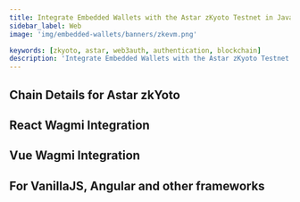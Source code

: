 ```yaml
---
title: Integrate Embedded Wallets with the Astar zKyoto Testnet in JavaScript
sidebar_label: Web
image: 'img/embedded-wallets/banners/zkevm.png'

keywords: [zkyoto, astar, web3auth, authentication, blockchain]
description: 'Integrate Embedded Wallets with the Astar zKyoto Testnet in JavaScript | Embedded Wallets'
---
```



## Chain Details for Astar zkYoto

<ChainDetailsAstarZkyoto />

## React Wagmi Integration

<ReactWagmiIntegration />

## Vue Wagmi Integration

<VueWagmiIntegration />

## For VanillaJS, Angular and other frameworks

<JsBlockchainMethods />

